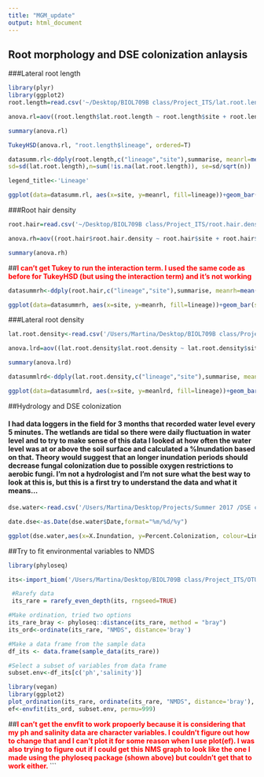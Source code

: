 ```yaml
---
title: "MGM_update"
output: html_document
---
```


## Root morphology and DSE colonization anlaysis

###Lateral root length
```r
library(plyr)
library(ggplot2)
root.length=read.csv('~/Desktop/BIOL709B class/Project_ITS/lat.root.length.csv')

anova.rl=aov((root.length$lat.root.length ~ root.length$site + root.length$lineage + root.length$lineage*root.length$site))

summary(anova.rl)

TukeyHSD(anova.rl, "root.length$lineage", ordered=T)

datasumm.rl<-ddply(root.length,c("lineage","site"),summarise, meanrl=mean(lat.root.length),
sd=sd(lat.root.length),n=sum(!is.na(lat.root.length)), se=sd/sqrt(n))

legend_title<-'Lineage'

ggplot(data=datasumm.rl, aes(x=site, y=meanrl, fill=lineage))+geom_bar(stat='identity', position='dodge')+scale_fill_manual(legend_title, values=c("#CC6666", "#9999CC"))+geom_errorbar(aes(ymin=meanrl-se, ymax=meanrl+se), position=position_dodge(0.9), width=.2)+theme_light()+ylab('Lateral root length')+xlab('Site')
```

###Root hair density
```r
root.hair=read.csv('~/Desktop/BIOL709B class/Project_ITS/root.hair.density.csv')

anova.rh=aov((root.hair$root.hair.density ~ root.hair$site + root.hair$lineage + root.hair$lineage*root.hair$site))

summary(anova.rh)
```

##<span style="color:red">**I can't get Tukey to run the interaction term. I used the same code as before for TukeyHSD (but using the interaction term) and it's not working **</span>


```r
datasummrh<-ddply(root.hair,c("lineage","site"),summarise, meanrh=mean(root.hair.density),sd=sd(root.hair.density),n=sum(!is.na(root.hair.density)), se=sd/sqrt(n))

ggplot(data=datasummrh, aes(x=site, y=meanrh, fill=lineage))+geom_bar(stat='identity', position='dodge')+scale_fill_manual(legend_title, values=c("#CC6666", "#9999CC"))+geom_errorbar(aes(ymin=meanrh-se, ymax=meanrh+se), position=position_dodge(0.9), width=.2)+theme_light()+ylab('Root hair density')+xlab('Site')

```


###Lateral root density
```r

lat.root.density<-read.csv('/Users/Martina/Desktop/BIOL709B class/Project_ITS/lat.root.density.csv')

anova.lrd=aov((lat.root.density$lat.root.density ~ lat.root.density$site + lat.root.density$lineage + lat.root.density$lineage*lat.root.density$site))

summary(anova.lrd)

datasummlrd<-ddply(lat.root.density,c("lineage","site"),summarise, meanlrd=mean(lat.root.density),sd=sd(lat.root.density),n=sum(!is.na(lat.root.density)), se=sd/sqrt(n))

ggplot(data=datasummlrd, aes(x=site, y=meanlrd, fill=lineage))+geom_bar(stat='identity', position='dodge')+scale_fill_manual(legend_title, values=c("#CC6666", "#9999CC"))+geom_errorbar(aes(ymin=meanlrd-se, ymax=meanlrd+se), position=position_dodge(0.9), width=.2)+theme_light()+ylab('Lateral root density')+xlab('Site')
```


##Hydrology and DSE colonization

#### I had data loggers in the field for 3 months that recorded water level every 5 minutes. The wetlands are tidal so there were daily fluctuation in water level and to try to make sense of this data I looked at how often the water level was at or above the soil surface and calculated a %Inundation based on that. Theory would suggest that an longer inundation periods should decrease fungal colonization due to possible oxygen restrictions to aerobic fungi. I'm not a hydrologist and I'm not sure what the best way to look at this is, but this is a first try to understand the data and what it means...
```r
dse.water<-read.csv('/Users/Martina/Desktop/Projects/Summer 2017 /DSE col/Updated logger data/Water level and colonization/DSEwater.csv')

date.dse<-as.Date(dse.water$Date,format="%m/%d/%y")

ggplot(dse.water,aes(x=X.Inundation, y=Percent.Colonization, colour=Lineage))+geom_point()+geom_smooth(method='lm')+scale_color_manual(legend_title, values=c("#CC6666", "#9999CC"))+theme_light()+ylab('% Colonization')+xlab('Inundation (%time)')
```


##Try to fit environmental variables to NMDS
```r
library(phyloseq)

its<-import_biom('/Users/Martina/Desktop/BIOL709B class/Project_ITS/OTU_biom_ITS/otu_table_mcw_w_env_metadata_and_tax.biom')

 #Rarefy data
 its_rare = rarefy_even_depth(its, rngseed=TRUE)      

#Make ordination, tried two options 
its_rare_bray <- phyloseq::distance(its_rare, method = "bray")
its_ord<-ordinate(its_rare, "NMDS", distance='bray')

#Make a data frame from the sample data
df_its <- data.frame(sample_data(its_rare))

#Select a subset of variables from data frame
subset.env<-df_its[c('ph','salinity')]

library(vegan)
library(ggplot2)
plot_ordination(its_rare, ordinate(its_rare, "NMDS", distance='bray'), color = "Site", shape="Lineage") + geom_point(size = 3)
ef<-envfit(its_ord, subset.env, permu=999)
```
##<span style="color:red">**I can't get the envfit to work propoerly because it is considering that my ph and salinity data are character variables. I couldn't figure out how to change that and I can't plot it for some reason when I use plot(ef). I was also trying to figure out if I could get this NMS graph to look like the one I made using the phyloseq package (shown above) but couldn't get that to work either. **</span>
```